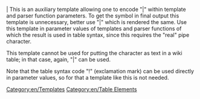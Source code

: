 <includeonly>|</includeonly><noinclude>
This is an auxiliary template allowing one to encode "|" within template and parser function parameters. To get the symbol in final output this template is unnecessary, better use "&#124;" which is rendered the same. Use this template in parameter values of templates and parser functions of which the result is used in table syntax, since this requires the "real" pipe character.

This template cannot be used for putting the character as text in a wiki table; in that case, again, <nowiki>"&#124;"</nowiki> can be used.

Note that the table syntax code "!" (exclamation mark) can be used directly in parameter values, so for that a template like this is not needed.
[[Category:en/Templates]][[Category:en/Table Elements]]</noinclude>
